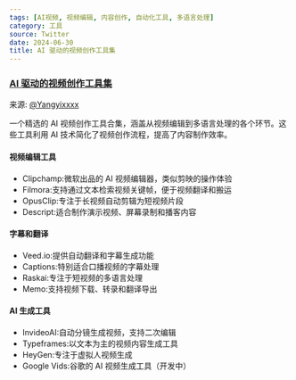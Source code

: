 ```yaml
---
tags: [AI视频, 视频编辑, 内容创作, 自动化工具, 多语言处理]
category: 工具
source: Twitter
date: 2024-06-30
title: AI 驱动的视频创作工具集
---
```


### [AI 驱动的视频创作工具集](https://x.com/Yangyixxxx/status/1816391443747119385)

来源: [@Yangyixxxx](https://x.com/Yangyixxxx/status/1816391443747119385)

一个精选的 AI 视频创作工具合集，涵盖从视频编辑到多语言处理的各个环节。这些工具利用 AI 技术简化了视频创作流程，提高了内容制作效率。

#### 视频编辑工具
- Clipchamp:微软出品的 AI 视频编辑器，类似剪映的操作体验
- Filmora:支持通过文本检索视频关键帧，便于视频翻译和搬运
- OpusClip:专注于长视频自动剪辑为短视频片段
- Descript:适合制作演示视频、屏幕录制和播客内容

#### 字幕和翻译
- Veed.io:提供自动翻译和字幕生成功能
- Captions:特别适合口播视频的字幕处理
- Raskai:专注于短视频的多语言处理
- Memo:支持视频下载、转录和翻译导出

#### AI 生成工具
- InvideoAI:自动分镜生成视频，支持二次编辑
- Typeframes:以文本为主的视频内容生成工具
- HeyGen:专注于虚拟人视频生成
- Google Vids:谷歌的 AI 视频生成工具（开发中）
